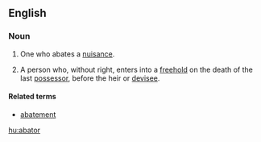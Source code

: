 ==English==
===Noun===
{{en-noun}}

# {{legal}} One who abates a [[nuisance]].
# {{legal}} A person who, without right, enters into a [[freehold]] on the death of the last [[possessor]], before the heir or [[devisee]]. 

====Related terms====
* [[abatement]]

{{1913}}

[[hu:abator]]